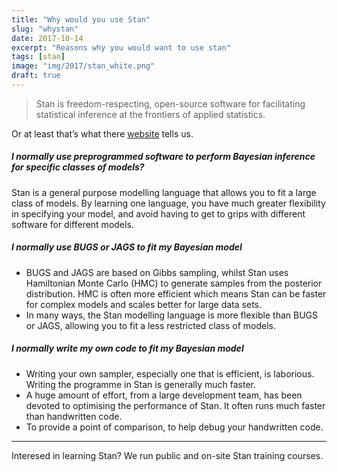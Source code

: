 ```yaml
---
title: "Why would you use Stan"
slug: "whystan"
date: 2017-10-14
excerpt: "Reasons why you would want to use stan"
tags: [stan]
image: "img/2017/stan_white.png"
draft: true
---
```


> Stan is freedom-respecting, open-source software for facilitating statistical inference at 
> the frontiers of applied statistics.

Or at least that's what there [website](http://mc-stan.org/) tells us. 


##### I normally use preprogrammed software to perform Bayesian inference for specific classes of models?

Stan is a general purpose modelling language that allows you to fit a large class of models. By learning one language, you have much greater flexibility in specifying your model, and avoid having to get to grips with different software for different models.

##### I normally use BUGS or JAGS to fit my Bayesian model

  * BUGS and JAGS are based on Gibbs sampling, whilst Stan uses Hamiltonian Monte Carlo (HMC) to generate samples from the posterior distribution. HMC is often more efficient which means Stan can be faster for complex models and scales better for large data sets.
  * In many ways, the Stan modelling language is more flexible than BUGS or JAGS, allowing you to fit a less restricted class of models.

##### I normally write my own code to fit my Bayesian model

  * Writing your own sampler, especially one that is efficient, is laborious. Writing the programme in Stan is generally much faster.
  * A huge amount of effort, from a large development team, has been devoted to optimising the performance of Stan. It often runs much faster than handwritten code.
  * To provide a point of comparison, to help debug your handwritten code.

---

Interesed in learning Stan? We run public and on-site Stan training courses. 
